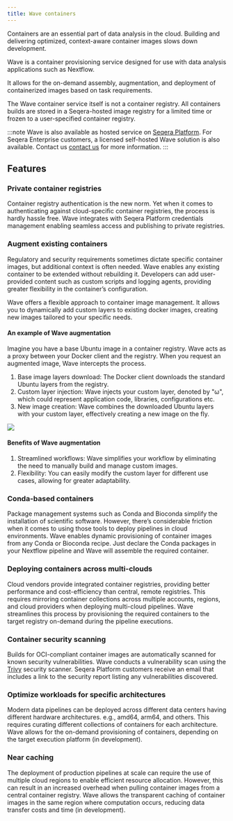```yaml
---
title: Wave containers
---
```


Containers are an essential part of data analysis in the cloud. Building and delivering optimized, context-aware container images slows down development.

Wave is a container provisioning service designed for use with data analysis applications such as Nextflow.

It allows for the on-demand assembly, augmentation, and deployment of containerized images based on task requirements.

The Wave container service itself is not a container registry. All containers builds are stored in a Seqera-hosted image registry for a limited time or frozen to a user-specified container registry.

:::note
Wave is also available as hosted service on [Seqera Platform](https://cloud.seqera.io/). For Seqera Enterprise customers, a licensed self-hosted Wave solution is also available. Contact us [contact us](https://seqera.io/contact-us/) for more information.
:::

## Features

### Private container registries

Container registry authentication is the new norm. Yet when it comes to authenticating against cloud-specific container registries, the process is hardly hassle free.
Wave integrates with Seqera Platform credentials management enabling seamless access and publishing to private registries.

### Augment existing containers

Regulatory and security requirements sometimes dictate specific container images, but additional context is often needed.
Wave enables any existing container to be extended without rebuilding it. Developers can add user-provided content such as custom scripts and logging agents, providing greater flexibility in the container’s configuration.

Wave offers a flexible approach to container image management. It allows you to dynamically add custom layers to existing docker images, creating new images tailored to your specific needs.

#### An example of Wave augmentation

Imagine you have a base Ubuntu image in a container registry. Wave acts as a proxy between your Docker client and the registry. When you request an augmented image, Wave intercepts the process.

1. Base image layers download: The Docker client downloads the standard Ubuntu layers from the registry.
2. Custom layer injection: Wave injects your custom layer, denoted by "ω", which could represent application code, libraries, configurations etc.
3. New image creation: Wave combines the downloaded Ubuntu layers with your custom layer, effectively creating a new image on the fly.

![](_images/wave_container_augmentation.png)

#### Benefits of Wave augmentation

1. Streamlined workflows: Wave simplifies your workflow by eliminating the need to manually build and manage custom images.
2. Flexibility: You can easily modify the custom layer for different use cases, allowing for greater adaptability.

### Conda-based containers

Package management systems such as Conda and Bioconda simplify the installation of scientific software. However, there’s considerable friction when it comes to using those tools to deploy pipelines in cloud environments.
Wave enables dynamic provisioning of container images from any Conda or Bioconda recipe. Just declare the Conda packages in your Nextflow pipeline and Wave will assemble the required container.

### Deploying containers across multi-clouds

Cloud vendors provide integrated container registries, providing better performance and cost-efficiency than central, remote registries.
This requires mirroring container collections across multiple accounts, regions, and cloud providers when deploying multi-cloud pipelines.
Wave streamlines this process by provisioning the required containers to the target registry on-demand during the pipeline executions.

### Container security scanning

Builds for OCI-compliant container images are automatically scanned for known security vulnerabilities. Wave conducts a vulnerability scan using the [Trivy](https://trivy.dev/) security scanner. Seqera Platform customers receive an email that includes a link to the security report listing any vulnerabilities discovered.

### Optimize workloads for specific architectures

Modern data pipelines can be deployed across different data centers having different hardware architectures. e.g., amd64, arm64, and others. This requires curating different collections of containers for each architecture.
Wave allows for the on-demand provisioning of containers, depending on the target execution platform (in development).

### Near caching

The deployment of production pipelines at scale can require the use of multiple cloud regions to enable efficient resource allocation.
However, this can result in an increased overhead when pulling container images from a central container registry. Wave allows the transparent caching of container images in the same region where computation occurs, reducing data transfer costs and time (in development).
